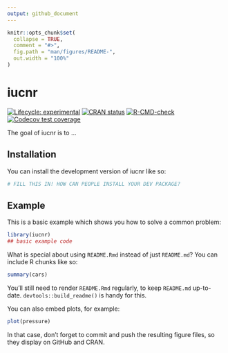 ```yaml
---
output: github_document
---
```


<!-- README.md is generated from README.Rmd. Please edit that file -->

```r
knitr::opts_chunk$set(
  collapse = TRUE,
  comment = "#>",
  fig.path = "man/figures/README-",
  out.width = "100%"
)
```

# iucnr

<!-- badges: start -->
[![Lifecycle: experimental](https://img.shields.io/badge/lifecycle-experimental-orange.svg)](https://lifecycle.r-lib.org/articles/stages.html#experimental)
[![CRAN status](https://www.r-pkg.org/badges/version/iucnr)](https://CRAN.R-project.org/package=iucnr)
[![R-CMD-check](https://github.com/PaulESantos/iucnr/actions/workflows/R-CMD-check.yaml/badge.svg)](https://github.com/PaulESantos/iucnr/actions/workflows/R-CMD-check.yaml)
[![Codecov test coverage](https://codecov.io/gh/PaulESantos/iucnr/graph/badge.svg)](https://app.codecov.io/gh/PaulESantos/iucnr)
<!-- badges: end -->

The goal of iucnr is to ...

## Installation

You can install the development version of iucnr like so:

``` r
# FILL THIS IN! HOW CAN PEOPLE INSTALL YOUR DEV PACKAGE?
```

## Example

This is a basic example which shows you how to solve a common problem:

```r
library(iucnr)
## basic example code
```

What is special about using `README.Rmd` instead of just `README.md`? You can include R chunks like so:

```r
summary(cars)
```

You'll still need to render `README.Rmd` regularly, to keep `README.md` up-to-date. `devtools::build_readme()` is handy for this.

You can also embed plots, for example:

```r
plot(pressure)
```

In that case, don't forget to commit and push the resulting figure files, so they display on GitHub and CRAN.
